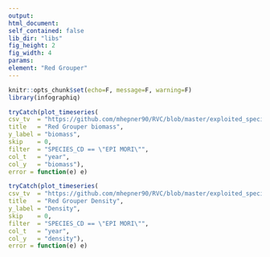 ```yaml
---
output:
html_document:
self_contained: false
lib_dir: "libs"
fig_height: 2
fig_width: 4
params:
element: "Red Grouper"
---
```


```r
knitr::opts_chunk$set(echo=F, message=F, warning=F)
library(infographiq)
```

```r
tryCatch(plot_timeseries(
csv_tv  = "https://github.com/mhepner90/RVC/blob/master/exploited_species/exploited_fk_bio.csv",
title   = "Red Grouper biomass",
y_label = "biomass",
skip    = 0,
filter  = "SPECIES_CD == \"EPI MORI\"",
col_t   = "year",
col_y   = "biomass"),
error = function(e) e)
```

```r
tryCatch(plot_timeseries(
csv_tv  = "https://github.com/mhepner90/RVC/blob/master/exploited_species/exploited_fk_den.csv",
title   = "Red Grouper Density",
y_label = "Density",
skip    = 0,
filter  = "SPECIES_CD == \"EPI MORI\"",
col_t   = "year",
col_y   = "density"),
error = function(e) e)
```
